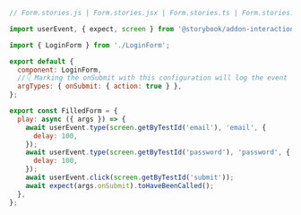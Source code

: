 ```js
// Form.stories.js | Form.stories.jsx | Form.stories.ts | Form.stories.tsx

import userEvent, { expect, screen } from '@storybook/addon-interactions';

import { LoginForm } from './LoginForm';

export default {
  component: LoginForm,
  //👇 Marking the onSubmit with this configuration will log the event in the Actions panel
  argTypes: { onSubmit: { action: true } },
};

export const FilledForm = {
  play: async ({ args }) => {
    await userEvent.type(screen.getByTestId('email'), 'email', {
      delay: 100,
    });
    await userEvent.type(screen.getByTestId('password'), 'password', {
      delay: 100,
    });
    await userEvent.click(screen.getByTestId('submit'));
    await expect(args.onSubmit).toHaveBeenCalled();
  },
};
```